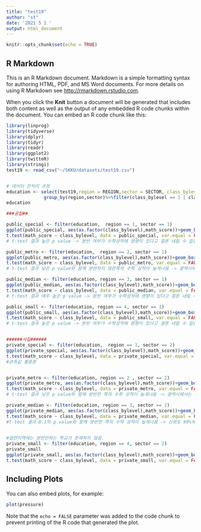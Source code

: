 ```yaml
---
title: "test19"
author: "st"
date: '2021 5 1 '
output: html_document
---
```


```r
knitr::opts_chunk$set(echo = TRUE)
```

## R Markdown

This is an R Markdown document. Markdown is a simple formatting syntax for authoring HTML, PDF, and MS Word documents. For more details on using R Markdown see <http://rmarkdown.rstudio.com>.

When you click the **Knit** button a document will be generated that includes both content as well as the output of any embedded R code chunks within the document. You can embed an R code chunk like this:

```r
library(linprog)
library(tidyverse)
library(dplyr)
library(tidyr)
library(readr)
library(ggplot2)
library(twitteR)
library(stringi)
test19 <- read_csv("~/SKKU/datasets/test19.csv")


# 데이터 전처리 과정
education <- select(test19,region = REGION,sector = SECTOR, class_bylevel = Y1H7_2_1, math_score = Y1MAT_S )%>%
              group_by(region,sector)%>%filter(class_bylevel == 1 | class_bylevel == 0)
education

###공립##

public_special <- filter(education,  region == 1, sector == 1)
ggplot(public_special, aes(as.factor(class_bylevel),math_score))+geom_boxplot()
t.test(math_score ~ class_bylevel, data = public_special, var.equal = FALSE)
# t-test 결과 높은 p value -> 분반 여부가 수학성적에 영향이 있다고 결론 내릴 수 없음

public_metro <- filter(education,  region == 2, sector == 1)
ggplot(public_metro, aes(as.factor(class_bylevel),math_score))+geom_boxplot()
t.test(math_score ~ class_bylevel, data = public_metro, var.equal = FALSE) 
# t-test 결과 낮은 p value와 함께 분반하지 않은쪽의 수학 성적이 높게나옴 -> 광역시에서는 분반하지 않는것이 수학 성적이 높게나온다고 결론 가능

public_median <- filter(education, region == 3, sector == 1)
ggplot(public_median, aes(as.factor(class_bylevel),math_score))+geom_boxplot()
t.test(math_score ~ class_bylevel, data = public_median, var.equal = FALSE)
# t-test 결과 매우 높은 p value -> 분반 여부가 수학성적에 영향이 있다고 결론 내릴 수 없음 

public_small <- filter(education, region == 4, sector == 1)
ggplot(public_small, aes(as.factor(class_bylevel),math_score))+geom_boxplot()
t.test(math_score ~ class_bylevel, data = public_small, var.equal = FALSE)
# t-test 결과 높은 p value -> 분반 여부가 수학성적에 영향이 있다고 결론 내릴 수 없음


######사립######
private_special <- filter(education,  region == 1, sector == 2)
ggplot(private_special, aes(as.factor(class_bylevel),math_score))+geom_boxplot()
t.test(math_score ~ class_bylevel, data = private_special, var.equal = FALSE)
#관측값 불충분


private_metro <- filter(education, region == 2 , sector == 2)
ggplot(private_metro, aes(as.factor(class_bylevel),math_score))+geom_boxplot()
t.test(math_score ~ class_bylevel, data = private_metro, var.equal = FALSE)
# t-test 결과 낮은 p value와 함께 분반한 쪽의 수학 성적이 높게나옴 -> 광역시에서는 분반하는 것이 수학 성적이 높게나온다고 결론 가능

private_median <- filter(education, region == 3, sector == 2)
ggplot(private_median, aes(as.factor(class_bylevel),math_score))+geom_boxplot()
t.test(math_score ~ class_bylevel, data = private_median, var.equal = FALSE)
#t-test 결과 0.1의 p value와 함께 분반한 쪽의 수학 성적이 높게나옴 -> 신뢰도 90%에서는 중소도시에서 분반하는 것이 수학 성적이 높게나온다고 결론 가능
 

#읍면지역에는 분반안하는 학교가 존재하지 않음.
private_small <- filter(education, region == 4, sector == 2)
private_small
ggplot(private_small, aes(as.factor(class_bylevel),math_score))+geom_boxplot()
t.test(math_score ~ class_bylevel, data = private_small, var.equal = FALSE)
```

## Including Plots

You can also embed plots, for example:

```r
plot(pressure)
```

Note that the `echo = FALSE` parameter was added to the code chunk to prevent printing of the R code that generated the plot.
